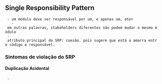 == Single Responsibility Pattern ==
  - um módulo deve ser responsável por um, e apenas um, ator
    - em outras palavras, stakeholders diferentes não podem mudar o mesmo módulo
  - atributo principal do SRP: coesão. pois sugere que está a amarra entre código e responsável.

=== Sintomas de violação do SRP ===
==== Duplicação Acidental ====

  - {{https:///github.com/vescm/CleanArchitecture/design_principles/SRP_figure_7_1.png}}

